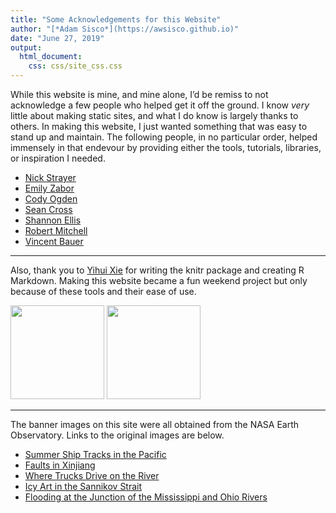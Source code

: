 ```yaml
---
title: "Some Acknowledgements for this Website"
author: "[*Adam Sisco*](https://awsisco.github.io)"
date: "June 27, 2019"
output:
  html_document:
    css: css/site_css.css
---
```


While this website is mine, and mine alone, I'd be remiss to not acknowledge a few people who helped get it off the ground. I know *very* little about making static sites, and what I do know is largely thanks to others. In making this website, I just wanted something that was easy to stand up and maintain. The following people, in no particular order, helped immensely in that endevour by providing either the tools, tutorials, libraries, or inspiration I needed.

* [Nick Strayer](http://nickstrayer.me/){target="_blank"}
* [Emily Zabor](http://www.emilyzabor.com/){target="_blank"}
* [Cody Ogden](https://codyogden.com/){target="_blank"}
* [Sean Cross](https://seankross.com/){target="_blank"}
* [Shannon Ellis](http://www.shanellis.com/){target="_blank"}
* [Robert Mitchell](http://robertmitchellv.com/){target="_blank"}
* [Vincent Bauer](https://stanford.edu/~vbauer/){target="_blank"}

---

Also, thank you to [Yihui Xie](https://yihui.name/){target="_blank"} for writing the knitr package and creating R Markdown. Making this website became a fun weekend project but only because of these tools and their ease of use.

![](images/hex_stickers/knitr.svg){width=150px} ![](images/hex_stickers/rmarkdown.svg){ width=150px }

---

The banner images on this site were all obtained from the NASA Earth Observatory. Links to the original images are below.

* [Summer Ship Tracks in the Pacific](https://earthobservatory.nasa.gov/images/92686/summer-ship-tracks-in-the-pacific){target="_blank"}
* [Faults in Xinjiang](https://earthobservatory.nasa.gov/images/82853/faults-in-xinjiang){target="_blank"}
* [Where Trucks Drive on the River](https://earthobservatory.nasa.gov/images/89870/where-trucks-drive-on-the-river){target="_blank"}
* [Icy Art in the Sannikov Strait](https://earthobservatory.nasa.gov/images/144284/icy-art-in-the-sannikov-strait){target="_blank"}
* [Flooding at the Junction of the Mississippi and Ohio Rivers](https://earthobservatory.nasa.gov/images/50475/flooding-at-the-junction-of-the-mississippi-and-ohio-rivers){target="_blank"}